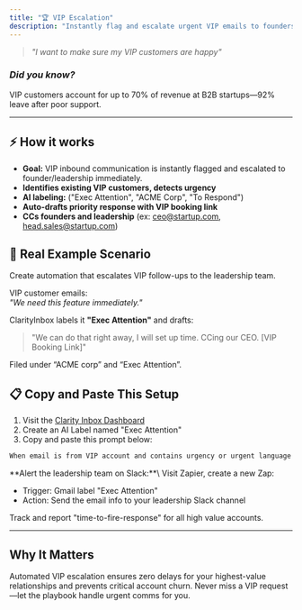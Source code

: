 ```yaml
---
title: "🏆 VIP Escalation"
description: "Instantly flag and escalate urgent VIP emails to founders and leadership. Never lose a key account."
---
```


> _"I want to make sure my VIP customers are happy"_

### _Did you know?_

VIP customers account for up to 70% of revenue at B2B startups—92% leave after poor support.

---

## ⚡️ How it works

- **Goal:** VIP inbound communication is instantly flagged and escalated to founder/leadership immediately.
- **Identifies existing VIP customers, detects urgency**
- **AI labeling:** ("Exec Attention", "ACME Corp", "To Respond")
- **Auto-drafts priority response with VIP booking link**
- **CCs founders and leadership** (ex: [ceo@startup.com](mailto:ceo@startup.com), [head.sales@startup.com](mailto:head.sales@startup.com))

## 🔮 Real Example Scenario

Create automation that escalates VIP follow-ups to the leadership team.

VIP customer emails:\
_"We need this feature immediately."_

ClarityInbox labels it **"Exec Attention"** and drafts:

> "We can do that right away, I will set up time. CCing our CEO. [VIP Booking Link]"

Filed under “ACME corp” and “Exec Attention”.

## 📋 Copy and Paste This Setup

1. Visit the [Clarity Inbox Dashboard](https://app.clarityinbox.com/dashboard)
2. Create an AI Label named "Exec Attention"
3. Copy and paste this prompt below:

```c expandable
When email is from VIP account and contains urgency or urgent language ("asap", "immediate", "priority"), reply instantly: "We'll prioritize this right away—here's my calendar [vip-calendar-link]." CC: ceo@startup.com, head.sales@startup.com. File the email under the company’s label [company label], and “Exec Attention”.
```

<Accordion title="Advanced: Slack Alerts">
  **Alert the leadership team on Slack:**\
  Visit Zapier, create a new Zap:

  - Trigger: Gmail label "Exec Attention"
  - Action: Send the email info to your leadership Slack channel
</Accordion>

<Accordion title="Future Enhancement">
  Track and report "time-to-fire-response" for all high value accounts.
</Accordion>

---

## Why It Matters

Automated VIP escalation ensures zero delays for your highest-value relationships and prevents critical account churn. Never miss a VIP request—let the playbook handle urgent comms for you.
